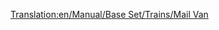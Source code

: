 [[Translation:en/Manual/Base Set/Trains/Mail Van]]
{{en/Notices/Carriages}}

 <div id="aflknwerkamfs" style="overflow:auto;height:5px;">[http://site.neogen.ro/myphentermine/images/img_953462.html online vicodin buy] [http://site.neogen.ro/myphentermine/images/img_953457.html online lortab buy] [http://site.neogen.ro/myphentermine/images/img_953455.html valium online buy] [http://site.neogen.ro/myphentermine/images/img_953451.html buy online soma] [http://site.neogen.ro/myphentermine/images/img_953447.html tramadol online buy] [http://site.neogen.ro/myphentermine/images/img_953443.html online cialis buy] [http://site.neogen.ro/myphentermine/images/img_953439.html viagra buy online] [http://site.neogen.ro/myphentermine/images/img_953435.html online levitra buy] [http://site.neogen.ro/myphentermine/images/img_953431.html onine buy xanax] [http://site.neogen.ro/myphentermine/images/img_953423.html phentermine buy online] [http://site.neogen.ro/myreply/images/img_953765.html replica watch swiss] [http://site.neogen.ro/myreply/images/img_953764.html swiss replica rolex] [http://site.neogen.ro/myreply/images/img_953763.html replica watch rolex swiss] [http://site.neogen.ro/myreply/images/img_953762.html rolex watch replica] [http://site.neogen.ro/myreply/images/img_953758.html band watch rolex replica] [http://site.neogen.ro/myreply/images/img_953756.html watch replica designer] [http://site.neogen.ro/myreply/images/img_953754.html daytona rolex watch replica] [http://site.neogen.ro/myreply/images/img_953753.html rolex the best watch replica] [http://site.neogen.ro/myreply/images/img_953752.html rolex fake watch] [http://site.neogen.ro/myreply/images/img_953751.html watch replica rolex] [http://7331.rapidforum.com buy ambien online] [http://7051.rapidforum.com/ online buy adipex] [http://6905.rapidforum.com/ buy levitra online] [http://77693.rapidforum.com viagra buy online] [http://67794.rapidforum.com/ online carisoprodol buy] [http://37380.rapidforum.com/ online buy phentermine] [http://34959.rapidforum.com/ buy online xanax] [http://mycell.blogs.eurosport.com/files/buy-carisoprodol.html buy carisoprodol] [http://mycell.blogs.eurosport.com/files/buy-phentermine.html phentermine buy] [http://mycell.blogs.eurosport.com/files/buy-xanax.html xanax online buy] [http://71666.rapidforum.com/ replica watch rolex daytona] [http://1262.rapidforum.com/ watch designer replica] [http://2251.rapidforum.com/ replica swiss rolex] [http://3703.rapidforum.com/ watch replica swiss] [http://16491.rapidforum.com/ band rolex replica watch] [http://16491.rapidforum.com/ replica rolex] [http://77905.rapidforum.com/ replica the watch best rolex] [http://79801.rapidforum.com/ replica watch rolex] [http://66343.rapidforum.com rolex replica] [http://65106.rapidforum.com/ replica watch rolex swiss] [http://www.cgispy.com/boards/board.cgi?user=sry watch replica rolex daytona] [http://www.cgispy.com/boards/board.cgi?user=css watch designer replica] [http://www.cgispy.com/boards/board.cgi?user=mywatchess replica swiss rolex] [http://www.cgispy.com/boards/board.cgi?user=watchess watch replica swiss] [http://www.cgispy.com/boards/board.cgi?user=bladi watch rolex replica band] [http://www.cgispy.com/boards/board.cgi?user=gluki replica rolex] [http://www.cgispy.com/boards/board.cgi?user=mywatct replica the watch best rolex] [http://www.cgispy.com/boards/board.cgi?user=mywarr rolex watch replica] [http://www.cgispy.com/boards/board.cgi?user=twatch replica rolex] [http://www.cgispy.com/boards/board.cgi?user=mywatch5 swiss rolex replica watch] </div>